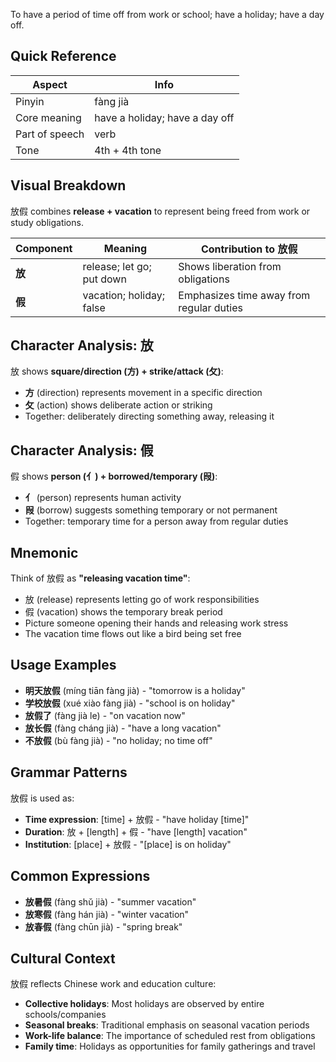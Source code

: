 To have a period of time off from work or school; have a holiday; have a day off.

## Quick Reference

| Aspect         | Info                           |
| -------------- | ------------------------------ |
| Pinyin         | fàng jià                       |
| Core meaning   | have a holiday; have a day off |
| Part of speech | verb                           |
| Tone           | 4th + 4th tone                 |

## Visual Breakdown

放假 combines **release + vacation** to represent being freed from work or study obligations.

| Component | Meaning                   | Contribution to 放假                     |
| --------- | ------------------------- | ---------------------------------------- |
| **放**    | release; let go; put down | Shows liberation from obligations        |
| **假**    | vacation; holiday; false  | Emphasizes time away from regular duties |

## Character Analysis: 放

放 shows **square/direction (方) + strike/attack (攵)**:

- **方** (direction) represents movement in a specific direction
- **攵** (action) shows deliberate action or striking
- Together: deliberately directing something away, releasing it

## Character Analysis: 假

假 shows **person (亻) + borrowed/temporary (叚)**:

- **亻** (person) represents human activity
- **叚** (borrow) suggests something temporary or not permanent
- Together: temporary time for a person away from regular duties

## Mnemonic

Think of 放假 as **"releasing vacation time"**:

- 放 (release) represents letting go of work responsibilities
- 假 (vacation) shows the temporary break period
- Picture someone opening their hands and releasing work stress
- The vacation time flows out like a bird being set free

## Usage Examples

- **明天放假** (míng tiān fàng jià) - "tomorrow is a holiday"
- **学校放假** (xué xiào fàng jià) - "school is on holiday"
- **放假了** (fàng jià le) - "on vacation now"
- **放长假** (fàng cháng jià) - "have a long vacation"
- **不放假** (bù fàng jià) - "no holiday; no time off"

## Grammar Patterns

放假 is used as:

- **Time expression**: [time] + 放假 - "have holiday [time]"
- **Duration**: 放 + [length] + 假 - "have [length] vacation"
- **Institution**: [place] + 放假 - "[place] is on holiday"

## Common Expressions

- **放暑假** (fàng shǔ jià) - "summer vacation"
- **放寒假** (fàng hán jià) - "winter vacation"
- **放春假** (fàng chūn jià) - "spring break"

## Cultural Context

放假 reflects Chinese work and education culture:

- **Collective holidays**: Most holidays are observed by entire schools/companies
- **Seasonal breaks**: Traditional emphasis on seasonal vacation periods
- **Work-life balance**: The importance of scheduled rest from obligations
- **Family time**: Holidays as opportunities for family gatherings and travel
